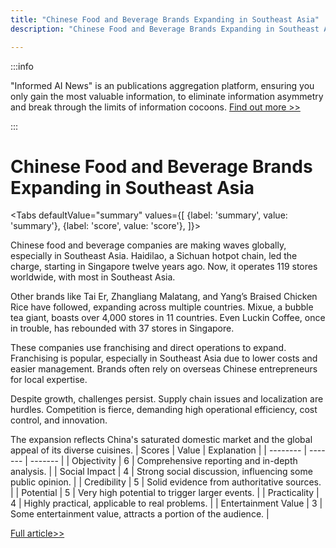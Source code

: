 ```yaml
---
title: "Chinese Food and Beverage Brands Expanding in Southeast Asia"
description: "Chinese Food and Beverage Brands Expanding in Southeast Asia"

---
```



:::info

"Informed AI News" is an publications aggregation platform, ensuring you only gain the most valuable information, to eliminate information asymmetry and break through the limits of information cocoons.  [Find out more >>](/)

:::

# Chinese Food and Beverage Brands Expanding in Southeast Asia


<Tabs
	defaultValue="summary"
	values={[
	{label: 'summary', value: 'summary'},
	{label: 'score', value: 'score'},
]}>
<TabItem value="summary">


Chinese food and beverage companies are making waves globally, especially in Southeast Asia. Haidilao, a Sichuan hotpot chain, led the charge, starting in Singapore twelve years ago. Now, it operates 119 stores worldwide, with most in Southeast Asia.

Other brands like Tai Er, Zhangliang Malatang, and Yang’s Braised Chicken Rice have followed, expanding across multiple countries. Mixue, a bubble tea giant, boasts over 4,000 stores in 11 countries. Even Luckin Coffee, once in trouble, has rebounded with 37 stores in Singapore.

These companies use franchising and direct operations to expand. Franchising is popular, especially in Southeast Asia due to lower costs and easier management. Brands often rely on overseas Chinese entrepreneurs for local expertise.

Despite growth, challenges persist. Supply chain issues and localization are hurdles. Competition is fierce, demanding high operational efficiency, cost control, and innovation.

The expansion reflects China's saturated domestic market and the global appeal of its diverse cuisines.
</TabItem>
<TabItem value="score">
	| Scores     | Value   | Explanation |
	| -------- | ------- | ------- |
	| Objectivity  | 6    | Comprehensive reporting and in-depth analysis.    |
	| Social Impact | 4     | Strong social discussion, influencing some public opinion.    |
	| Credibility    | 5    | Solid evidence from authoritative sources.    |
	| Potential    | 5    | Very high potential to trigger larger events.    |
	| Practicality    | 4    | Highly practical, applicable to real problems.    |
	| Entertainment Value    | 3    | Some entertainment value, attracts a portion of the audience.    |
</TabItem>
</Tabs>

[Full article>>](https://asia.nikkei.com/Spotlight/Caixin/A-new-wave-of-Chinese-food-and-beverages-hit-Southeast-Asia)
